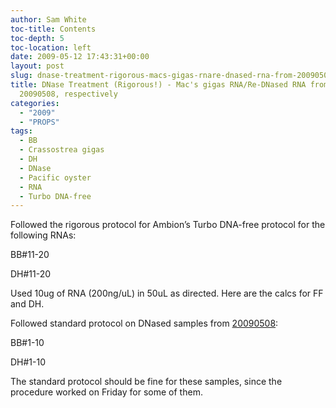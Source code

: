 ```yaml
---
author: Sam White
toc-title: Contents
toc-depth: 5
toc-location: left
date: 2009-05-12 17:43:31+00:00
layout: post
slug: dnase-treatment-rigorous-macs-gigas-rnare-dnased-rna-from-20090507-20090508-respectively
title: DNase Treatment (Rigorous!) - Mac's gigas RNA/Re-DNased RNA from 20090507 &
  20090508, respectively
categories:
  - "2009"
  - "PROPS"
tags:
  - BB
  - Crassostrea gigas
  - DH
  - DNase
  - Pacific oyster
  - RNA
  - Turbo DNA-free
---
```


Followed the rigorous protocol for Ambion's Turbo DNA-free protocol for the following RNAs:

BB#11-20

DH#11-20

Used 10ug of RNA (200ng/uL) in 50uL as directed. Here are the calcs for FF and DH.

Followed standard protocol on DNased samples from [20090508](/Sam%27s+Working+Notebook+Jan-May+2009#sjw20090508):

BB#1-10

DH#1-10

The standard protocol should be fine for these samples, since the procedure worked on Friday for some of them.
